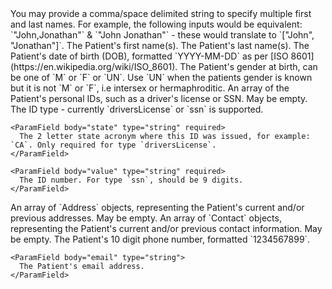 <Info>
  You may provide a comma/space delimited string to specify multiple first and last names. For
  example, the following inputs would be equivalent: `"John,Jonathan"` & `"John Jonathan"` - these
  would translate to `["John", "Jonathan"]`.
</Info>

<ParamField body="firstName" type="string" required>
  The Patient's first name(s).
</ParamField>

<ParamField body="lastName" type="string" required>
  The Patient's last name(s).
</ParamField>

<ParamField body="dob" type="string" required>
  The Patient's date of birth (DOB), formatted `YYYY-MM-DD` as per [ISO 8601](https://en.wikipedia.org/wiki/ISO_8601).
</ParamField>

<ParamField body="genderAtBirth" type="string" required>
  The Patient's gender at birth, can be one of `M` or `F` or `UN`. Use `UN` when the patients gender is known but it is not `M` or `F`, i.e intersex or hermaphroditic. 
</ParamField>

<ParamField body="personalIdentifiers" type="PersonalIdentifier[]" optional>
  An array of the Patient's personal IDs, such as a driver's license or SSN. May be empty.

  <Expandable title="PersonalIdentifier properties">
    <ParamField body="type" type="string" required>
      The ID type - currently `driversLicense` or `ssn` is supported.
    </ParamField>

    <ParamField body="state" type="string" required>
      The 2 letter state acronym where this ID was issued, for example: `CA`. Only required for type `driversLicense`.
    </ParamField>

    <ParamField body="value" type="string" required>
      The ID number. For type `ssn`, should be 9 digits.
    </ParamField>

  </Expandable>
</ParamField>

<ParamField body="address" type="Address[]" required>
  An array of `Address` objects, representing the Patient's current and/or previous addresses. May
  be empty.
  <Snippet file="patient-address.mdx" />
</ParamField>

<ParamField body="contact" type="Contact[]">
  An array of `Contact` objects, representing the Patient's current and/or previous contact information. May be empty.
  <Expandable title="Contact properties">
    <ParamField body="phone" type="string">
      The Patient's 10 digit phone number, formatted `1234567899`.
    </ParamField>

    <ParamField body="email" type="string">
      The Patient's email address.
    </ParamField>

  </Expandable>

</ParamField>
